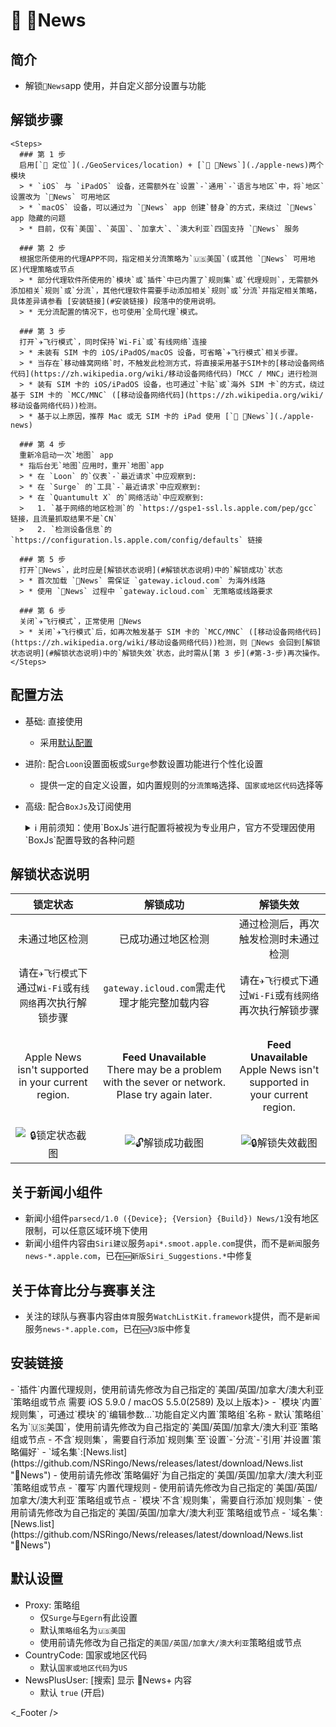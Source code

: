 
# 📰 News

## 简介
* 解锁`News`app 使用，并自定义部分设置与功能

## 解锁步骤

    <Steps>
      ### 第 1 步
      启用[`📍 定位`](./GeoServices/location) + [`📰 News`](./apple-news)两个模块
      > * `iOS` 与 `iPadOS` 设备，还需额外在`设置`-`通用`-`语言与地区`中，将`地区`设置改为 `News` 可用地区  
      > * `macOS` 设备，可以通过为 `News` app 创建`替身`的方式，来绕过 `News` app 隐藏的问题  
      > * 目前，仅有`美国`、`英国`、`加拿大`、`澳大利亚`四国支持 `News` 服务  

      ### 第 2 步
      根据您所使用的代理APP不同，指定相关分流策略为`🇺🇸美国`(或其他 `News` 可用地区)代理策略或节点
      > * 部分代理软件所使用的`模块`或`插件`中已内置了`规则集`或`代理规则`，无需额外添加相关`规则`或`分流`，其他代理软件需要手动添加相关`规则`或`分流`并指定相关策略，具体差异请参看 [安装链接](#安装链接) 段落中的使用说明。  
      > * 无分流配置的情况下，也可使用`全局代理`模式。  

      ### 第 3 步
      打开`✈️飞行模式`，同时保持`Wi-Fi`或`有线网络`连接
      > * 未装有 SIM 卡的 iOS/iPadOS/macOS 设备，可省略`✈️飞行模式`相关步骤。  
      > * 当存在`移动蜂窝网络`时，不触发此检测方式，将直接采用基于SIM卡的[移动设备网络代码](https://zh.wikipedia.org/wiki/移动设备网络代码)「MCC / MNC」进行检测
      > * 装有 SIM 卡的 iOS/iPadOS 设备，也可通过`卡贴`或`海外 SIM 卡`的方式，绕过基于 SIM 卡的 `MCC/MNC` ([移动设备网络代码](https://zh.wikipedia.org/wiki/移动设备网络代码))检测。  
      > * 基于以上原因，推荐 Mac 或无 SIM 卡的 iPad 使用 [`📰 News`](./apple-news)

      ### 第 4 步
      重新冷启动一次`地图` app
      * 指后台无`地图`应用时，重开`地图`app
      > * 在 `Loon` 的`仪表`-`最近请求`中应观察到:  
      > * 在 `Surge` 的`工具`-`最近请求`中应观察到:  
      > * 在 `Quantumult X` 的`网络活动`中应观察到:  
      >   1. `基于网络的地区检测`的 `https://gspe1-ssl.ls.apple.com/pep/gcc` 链接，且流量抓取结果不是`CN`  
      >   2. `检测设备信息`的 `https://configuration.ls.apple.com/config/defaults` 链接  

      ### 第 5 步
      打开`News`，此时应是[解锁状态说明](#解锁状态说明)中的`解锁成功`状态
      > * 首次加载 `News` 需保证 `gateway.icloud.com` 为海外线路  
      > * 使用 `News` 过程中 `gateway.icloud.com` 无策略或线路要求  

      ### 第 6 步
      关闭`✈️飞行模式`，正常使用 News
      > * 关闭`✈️飞行模式`后，如再次触发基于 SIM 卡的 `MCC/MNC` ([移动设备网络代码](https://zh.wikipedia.org/wiki/移动设备网络代码))检测，则 News 会回到[解锁状态说明](#解锁状态说明)中的`解锁失效`状态，此时需从[第 3 步](#第-3-步)再次操作。  
    </Steps>

## 配置方法
* 基础: 直接使用
  * 采用[默认配置](#默认设置)
* 进阶: 配合`Loon`设置面板或`Surge`参数设置功能进行个性化设置
  * 提供一定的自定义设置，如内置规则的`分流策略`选择、`国家或地区代码`选择等
* 高级: 配合`BoxJs`及订阅使用
  <details>
  <summary>ℹ️ 用前须知：使用`BoxJs`进行配置将被视为专业用户，官方不受理因使用`BoxJs`配置导致的各种问题</summary>

  1. 安装`BoxJs`插件并更新引用资源或脚本:
     * 安装方法及下载链接详见: [🧰 BoxJs](./box-js)
  2. 在`BoxJs`的配置面板中进行个性化设置:
    1. 浏览器访问[BoxJs.com](http://boxjs.com)
    2. 在[`应用`](http://boxjs.com/#/app)页面点开` iRingo`折叠
    3. 在[`📰 News`](http://boxjs.com/#/app/iRingo.News)根据需要填写您的设置信息
  </details>

## 解锁状态说明
|  锁定状态  | 解锁成功 | 解锁失效 | 
| :---: | :---: | :---: |
| 未通过地区检测  | 已成功通过地区检测 | 通过检测后，再次触发检测时未通过检测  |
| 请在`✈️飞行模式`下通过`Wi-Fi`或`有线网络`再次执行解锁步骤  | `gateway.icloud.com`需走代理才能完整加载内容 | 请在`✈️飞行模式`下通过`Wi-Fi`或`有线网络`再次执行解锁步骤  |
|<p> Apple News isn't supported in your current region. </p>|<p> **Feed Unavailable**  <br/> There may be a problem with the sever or network. Plase try again later. </p>|<p> **Feed Unavailable** <br/> Apple News isn't supported in your current region. </p>|
|![🔒锁定状态截图](https://github.com/NSRingo/News/raw/main/images/screenshot/Apple%20News%20-%20Locked%20-%20iOS.jpeg "Apple News - Locked - iOS")|![🔓解锁成功截图](https://github.com/NSRingo/News/raw/main/images/screenshot/Apple%20News%20-%20Unlock%20Success%20-%20iOS.jpeg "Apple News - Unlock Success - iOS")|![🔒解锁失效截图](https://github.com/NSRingo/News/raw/main/images/screenshot/Apple%20News%20-%20Unlock%20Invalid%20-%20iOS.jpeg "Apple News - Unlock Invalid - iOS")|

## 关于新闻小组件
* 新闻小组件`parsecd/1.0 ({Device}; {Version} {Build}) News/1`没有地区限制，可以任意区域环境下使用
* 新闻小组件内容由`Siri建议`服务`api*.smoot.apple.com`提供，而不是`新闻`服务`news-*.apple.com`，已在`🆕新版Siri_Suggestions.*`中修复

## 关于体育比分与赛事关注
* 关注的球队与赛事内容由`体育`服务`WatchListKit.framework`提供，而不是`新闻`服务`news-*.apple.com`，已在`🆕V3版`中修复

## 安装链接

<ModuleInstall urlPrefix="https://github.com/NSRingo/News/releases/latest/download/">
  <ModuleInstall.Tab type="loon">
    <ModuleInstall.Item url="News.plugin">
      - `插件`内置代理规则，使用前请先修改为自己指定的`美国/英国/加拿大/澳大利亚`策略组或节点
    </ModuleInstall.Item>
  </ModuleInstall.Tab>
  <ModuleInstall.Tab type="surge">
    <ModuleInstall.Item url="News.sgmodule" badge={<>需要 iOS 5.9.0 / macOS 5.5.0(2589) 及以上版本</>}>
      - `模块`内置`规则集`，可通过`模块`的`编辑参数…`功能自定义内置`策略组`名称
      - 默认`策略组`名为`🇺🇸美国`，使用前请先修改为自己指定的`美国/英国/加拿大/澳大利亚`策略组或节点
    </ModuleInstall.Item>
  </ModuleInstall.Tab>
  <ModuleInstall.Tab type="qx">
    <ModuleInstall.Item url="News.snippet">
      - 不含`规则集`，需要自行添加`规则集`至`设置`-`分流`-`引用`并设置`策略偏好`
      - `域名集`:[News.list](https://github.com/NSRingo/News/releases/latest/download/News.list "News")
      - 使用前请先修改`策略偏好`为自己指定的`美国/英国/加拿大/澳大利亚`策略组或节点
    </ModuleInstall.Item>
  </ModuleInstall.Tab>
  <ModuleInstall.Tab type="stash">
    <ModuleInstall.Item url="News.stoverride">
      - `覆写`内置代理规则
      - 使用前请先修改为自己指定的`美国/英国/加拿大/澳大利亚`策略组或节点
    </ModuleInstall.Item>
  </ModuleInstall.Tab>
  <ModuleInstall.Tab type="shadowrocket">
    <ModuleInstall.Item url="News.srmodule">
      - `模块`不含`规则集`，需要自行添加`规则集`
      - 使用前请先修改为自己指定的`美国/英国/加拿大/澳大利亚`策略组或节点
      - `域名集`:[News.list](https://github.com/NSRingo/News/releases/latest/download/News.list "News")
    </ModuleInstall.Item>
  </ModuleInstall.Tab>
</ModuleInstall>

## 默认设置
* Proxy: 策略组
  * 仅`Surge`与`Egern`有此设置
  * 默认`策略组`名为`🇺🇸美国`
  * 使用前请先修改为自己指定的`美国/英国/加拿大/澳大利亚`策略组或节点
* CountryCode: 国家或地区代码
  * 默认`国家或地区代码`为`US`
* NewsPlusUser: [搜索] 显示 News+ 内容
  * 默认 `true` (开启)

<_Footer />
